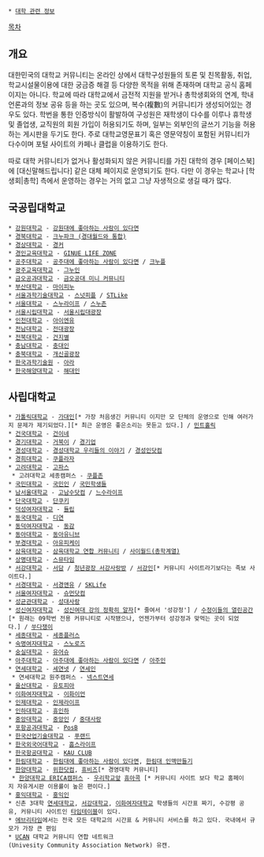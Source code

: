  * [[대학 관련 정보]]

[[목차]]
== 개요 ==
대한민국의 대학교 커뮤니티는 온라인 상에서 대학구성원들의 토론 및 친목활동, 취업, 학교시설물이용에 대한 궁금증 해결 등 다양한 목적을 위해 존재하며 대학교 공식 홈페이지는 아니다. 학교에 따라 대학교에서 금전적 지원을 받거나 총학생회와의 연계, 학내 언론과의 정보 공유 등을 하는 곳도 있으며, 복수(複數)의 커뮤니티가 생성되어있는 경우도 있다. 학번을 통한 인증방식이 활발하여 구성원은 재학생이 다수를 이루나 휴학생 및 졸업생, 교직원의 회원 가입이 허용되기도 하며, 일부는 외부인의 글쓰기 기능을 허용하는 게시판을 두기도 한다. 주로 대학교영문표기 혹은 영문약칭이 포함된 커뮤니티가 다수이며 포털 사이트의 카페나 클럽을 이용하기도 한다. 

따로 대학 커뮤니티가 없거나 활성화되지 않은 커뮤니티를 가진 대학의 경우 [페이스북]에 [대신말해드립니다] 같은 대체 페이지로 운영되기도 한다. 다만 이 경우는 학교나 [학생회|총학] 측에서 운영하는 경우는 거의 없고 그냥 자생적으로 생길 때가 많다.
== 국공립대학교 ==
 * [[강원대학교]] - [http://cafe.daum.net/kangwonlike 강원대에 좋아하는 사람이 있다면]
 * [[경북대학교]] - [http://www.knupark.com/ 크누파크 (경대월드와 통합)]
 * [[경상대학교]] - [http://gsnu.info/ 경커]
 * [[경인교육대학교]] - [http://club.cyworld.com/ginue GINUE LIFE ZONE]
 * [[공주대학교]] - [http://cafe.daum.net/kongjulike 공주대에 좋아하는 사람이 있다면] / [http://www.knuple.com/ 크누플]
 * [[광주교육대학교]] - [http://www.gnuein.net/ 그누인]
 * [[금오공과대학교]] - [http://kumoh.dicnote.com/ 금오공대 미니 커뮤니티]
 * [[부산대학교]] - [http://mypnu.net/ 마이피누]
 * [[서울과학기술대학교]] - [http://www.snutpeople.com/ 스넛피플] / [http://www.stlike.net/ STLike]
 * [[서울대학교]] - [http://www.snulife.com/ 스누라이프] / [http://community.snu.ac.kr/index.jsp 스누존] 
 * [[서울시립대학교]] - [http://cafe.daum.net/uosisthebest/ 서울시립대광장]
 * [[인천대학교]] - [http://www.inu4u.net/xe/ 아이엔유]
 * [[전남대학교]] - [http://jnusquare.com/xe/ 전대광장]
 * [[전북대학교]] - [http://www.geonjistar.com/board/index.html?pcno=43 건지별]
 * [[충남대학교]] - [http://icnu.kr/html/ 충대인]
 * [[충북대학교]] - [http://club.cyworld.com/musin 개신골광장]
 * [[한국과학기술원]] - [http://ara.kaist.ac.kr/ 아라]
 * [[한국해양대학교]] - [http://kmouin.com 해대인]
== 사립대학교 ==
 * [[가톨릭대학교]] - [http://www.cukin.net/ 가대인][* 가장 처음생긴 커뮤니티 이지만 모 단체의 운영으로 인해 여러가지 문제가 제기되었다.][* 최근 운영은 좋은소리는 못듣고 있다.] / [http://mintholic.com/ 민트홀릭]
 * [[건국대학교]] - [http://kunine.net/ 건이네]
 * [[경기대학교]] - [http://www.kubooki.com/ 거북이] / [http://www.kyonggiup.com/ 경기업]
 * [[경성대학교]] - [http://ksuniv.net/xe/leev 경성대학교 우리들의 이야기] / [http://www.ksuin.com 경성인닷컴]
 * [[경희대학교]] - [http://www.khuplaza.com/ 쿠플라자]
 * [[고려대학교]] - [http://www.koreapas.net/bbs/2011.html 고파스] 
  * 고려대학교 세종캠퍼스 - [http://www.kuplezone.com/ 쿠플존]
 * [[국민대학교]] - [http://kmuin.com/xe/ 국민인] / [http://cafe.daum.net/kookmin?t__nil_cafemy=item 국민학생들]
 * [[남서울대학교]] - [http://cafe.daum.net/nsu06 고남수닷컴] / [http://nsulife.net/ 느수라이프]
 * [[단국대학교]] - [http://www.dankookie.com/xe/ 단쿠키]
 * [[덕성여자대학교]] - [http://dwulip.com/ 듈립]
 * [[동국대학교]] - [http://dyeon.net/ 디연]
 * [[동덕여자대학교]] - [http://www.dong-gam.net/xe/ 동감]
 * [[동아대학교]] - [http://dongauniv.com 동아유니브]
 * [[부경대학교]] - [http://rupk.net 아유피케이]
 * [[삼육대학교]] - [http://cafe.daum.net/samyook03/ 삼육대학교 연합 커뮤니티] / [http://www.syworld.me 사이월드(총학계열)]
 * [[상명대학교]] - [http://www.smutime.net/ 스뮤타임]
 * [[서강대학교]] - [http://ssodam.com/ 서담] / [http://sori.sogang.ac.kr/Pages/default.aspx/ 청년광장 서강사랑방] / [http://sogangin.net/zb/Main 서강인][* 커뮤니티 사이트라기보다는 족보 사이트다.]
 * [[서경대학교]] - [http://sknu.cafe24.com/ 서경앤유] / [http://www.sklife.co.kr/ SKLife]
 * [[서울여자대학교]] - [http://www.swuman.com/ 슈먼닷컴]
 * [[성균관대학교]] - [http://www.skkulove.com/main.htm 성대사랑]
 * [[성신여자대학교]] - [http://cafe.daum.net/sungshinlesson 성신여대 강의 정확히 알자][* 줄여서 '성강정'] / [http://club.cyworld.com/sswu09 수정이들의 열린공간][* 원래는 09학번 전용 커뮤니티로 시작됐으나, 언젠가부터 성강정과 맞먹는 곳이 되었다.] / [http://www.sswudajange.com/v2/ 쑤다쟁이]
 * [[세종대학교]] - [http://www.sejongplus.com/ 세종플러스]
 * [[숙명여자대학교]] - [http://snorose.com/ 스노로즈]
 * [[숭실대학교]] - [http://www.yourssu.com/ 유어슈]
 * [[아주대학교]] - [http://cafe.daum.net/ajouloveyou 아주대에 좋아하는 사람이 있다면] / [http://www.ajouin.com 아주인]
 * [[연세대학교]] - [http://www.seiyon.net/2.0/index.php 세연넷] / [http://www.yonsein.com/ 연세인] 
  * 연세대학교 원주캠퍼스 - [http://www.nextyonsei.com/ 넥스트연세] 
 * [[울산대학교]] - [http://utopia.or.kr/ 유토피아]
 * [[이화여자대학교]] - [http://www.ewhaian.com/default.asp 이화이언]
 * [[인제대학교]] - [http://injelife.com 인제라이프]
 * [[인하대학교]] - [http://hyuinha.com 휴인하]
 * [[중앙대학교]] - [http://cauin.cau.ac.kr/ 중앙인] / [http://caulove.com/ 중대사랑]
 * [[포항공과대학교]] - [http://posb.postech.ac.kr/ PosB]
 * [[한국산업기술대학교]] - [http://www.puland.net/ 푸랜드]
 * [[한국외국어대학교]] - [http://www.hufslife.com/ 훕스라이프]
 * [[한국항공대학교]] - [http://club.kau.ac.kr/ KAU CLUB]
 * [[한림대학교]] - [http://cafe.daum.net/hallymlike 한림대에 좋아하는 사람이 있다면], [http://club.cyworld.com/ClubV1/Home.cy/50836572 한림대 인맥만들기]
 * [[한양대학교]] - [http://www.weehan.com/ 위한닷컴], [http://hyubiz.com/xe/ 휴비즈][* 경영대학 커뮤니티]
  * [[한양대학교 ERICA캠퍼스]] - [http://uriuniv.com 우리학교앞] [http://hyuacok.com/ 휴아콕] [* 커뮤니티 사이트 보다 학교 홈페이지 자유게시판 이용률이 높은 편이다.]
 * [[홍익대학교]] - [http://hongikin.com/xe/?mid=firstPage 홍익인]
 * 신촌 3대학 [[연세대학교]], [[서강대학교]], [[이화여자대학교]] 학생들의 시간표 짜기, 수강평 공유, 커뮤니티 사이트인 [http://www.timetabl.com 타임테이블]이 있다.
 * [http://everytime.kr 에브리타임]에서는 전국 모든 대학교의 시간표 & 커뮤니티 서비스를 하고 있다. 국내에서 규모가 가장 큰 편임
 * [http://ucan.or.kr UCAN] 대학교 커뮤니티 연합 네트워크(Univesity Community Association Network) 유캔.
